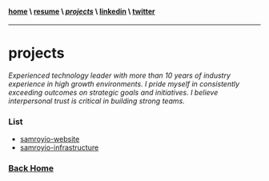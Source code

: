 #### [home](/) \ [resume](/resume) \ [*projects*](/projects) \ [linkedin](https://www.linkedin.com/in/samroy92/) \ [twitter]()
---
# projects

_Experienced technology leader with more than 10 years of industry experience in high growth environments. I pride myself in
consistently exceeding outcomes on strategic goals and initiatives. I believe interpersonal trust is critical in building strong teams._

### List

- [samroyio-website](https://github.com/samroy92/samroyio-website)
- [samroyio-infrastructure](https://github.com/samroy92/samroyio-infrastructure)

### [Back Home](/)
